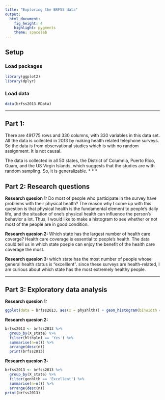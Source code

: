```yaml
---
title: "Exploring the BRFSS data"
output: 
  html_document: 
    fig_height: 4
    highlight: pygments
    theme: spacelab
---
```


## Setup

### Load packages

```r
library(ggplot2)
library(dplyr)
```

### Load data

```r
data(brfss2013.RData)
```
* * *

## Part 1: 
There are 491775 rows and 330 columns, with 330 variables in this data set. All the data is collected in 2013 by making health related telephone surveys. So the data is from observational studies which is with no random assignment. It is not causal.

The data is collected in all 50 states, the District of Columnia, Puerto Rico, Guam, and the US Virgin Islands, which suggests that the studies are with random sampling. So, it is generalizable.
* * *

## Part 2: Research questions

**Research quesion 1:**
Do most of people who participate in the survey have problems with their physical health? The reason why I come up with this question is that physical health is the fundamental element to people's daily life, and the situation of one's physical health can influence the person's behavior a lot. Thus, I would like to make a histogram to see whether or not most of the people are in good condition. 

**Research quesion 2:**
Which state has the largest number of health care coverge? Health care coverage is essential to people's health. The data could tell us in which state poeple can enjoy the benefit of the health care coverage the most.

**Research quesion 3:**
which state has the most number of people whose general health status is "excelllent". since these surveys are health-related, I am curious about which state has the most extremely healthy people.

* * *

## Part 3: Exploratory data analysis

**Research quesion 1:**

```r
ggplot(data = brfss2013, aes(x = physhlth)) + geom_histogram(binwidth = 1)
```



**Research quesion 2:**

```r
brfss2013 <- brfss2013 %>% 
  group_by(X_state) %>%
  filter(hlthpln1 == 'Yes') %>%
  summarise(n=n()) %>%
  arrange(desc(n))
  print(brfss2013)

```



**Research quesion 3:**

```r
brfss2013 <- brfss2013 %>% 
  group_by(X_state) %>%
  filter(genhlth == 'Excellent') %>%
  summarise(n=n()) %>%
  arrange(desc(n))
print(brfss2013)
```

